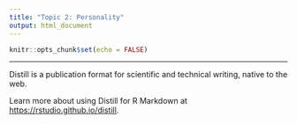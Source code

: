 ```yaml
---
title: "Topic 2: Personality"
output: html_document
---
```


```r
knitr::opts_chunk$set(echo = FALSE)
```

***

Distill is a publication format for scientific and technical writing, native to the web. 

Learn more about using Distill for R Markdown at <https://rstudio.github.io/distill>.





